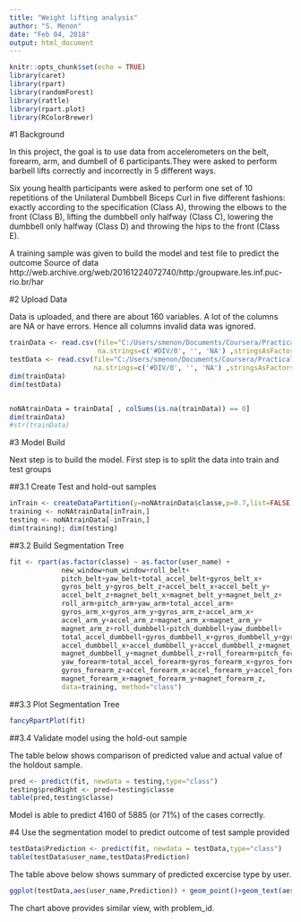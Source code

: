 ---
title: "Weight lifting analysis"
author: "S. Menon"
date: "Feb 04, 2018"
output: html_document
---
```{r setup, include=FALSE}
knitr::opts_chunk$set(echo = TRUE)
library(caret)
library(rpart)
library(randomForest)
library(rattle)
library(rpart.plot)
library(RColorBrewer)
```

#1 Background

In this project, the goal is to use data from accelerometers on the belt, forearm, arm, and dumbell 
of 6 participants.They were asked to perform barbell lifts correctly and incorrectly in 5 different
ways.

Six young health participants were asked to perform one set of 10 repetitions of the Unilateral Dumbbell 
Biceps Curl in five different fashions: exactly according to the specification (Class A), throwing the 
elbows to the front (Class B), lifting the dumbbell only halfway (Class C), lowering the dumbbell only 
halfway (Class D) and throwing the hips to the front (Class E).

A training sample was given to build the model and test file to predict the outcome
Source of data http://web.archive.org/web/20161224072740/http:/groupware.les.inf.puc-rio.br/har

#2 Upload Data

Data is uploaded, and there are about 160 variables. A lot of the columns are NA or have errors. Hence
all columns invalid data was ignored.


```{r}
trainData <- read.csv(file="C:/Users/smenon/Documents/Coursera/Practical ML/pml-training.csv", 
                      na.strings=c('#DIV/0', '', 'NA') ,stringsAsFactors = F,header = TRUE)
testData <- read.csv(file="C:/Users/smenon/Documents/Coursera/Practical ML/pml-testing.csv", 
                     na.strings=c('#DIV/0', '', 'NA') ,stringsAsFactors = F,header = TRUE)
dim(trainData)
dim(testData)


noNAtrainData = trainData[ , colSums(is.na(trainData)) == 0]
dim(trainData)
#str(trainData)
```


#3 Model Build

Next step is to build the model. First step is to split the data into train and test groups

##3.1 Create Test and hold-out samples

```{r}
inTrain <- createDataPartition(y=noNAtrainData$classe,p=0.7,list=FALSE)
training <- noNAtrainData[inTrain,]
testing <- noNAtrainData[-inTrain,]
dim(training); dim(testing)
```

##3.2 Build Segmentation Tree
```{r}
fit <- rpart(as.factor(classe) ~ as.factor(user_name) +
             new_window+num_window+roll_belt+          
             pitch_belt+yaw_belt+total_accel_belt+gyros_belt_x+        
             gyros_belt_y+gyros_belt_z+accel_belt_x+accel_belt_y+        
             accel_belt_z+magnet_belt_x+magnet_belt_y+magnet_belt_z+       
             roll_arm+pitch_arm+yaw_arm+total_accel_arm+     
             gyros_arm_x+gyros_arm_y+gyros_arm_z+accel_arm_x+        
             accel_arm_y+accel_arm_z+magnet_arm_x+magnet_arm_y+        
             magnet_arm_z+roll_dumbbell+pitch_dumbbell+yaw_dumbbell+        
             total_accel_dumbbell+gyros_dumbbell_x+gyros_dumbbell_y+gyros_dumbbell_z+    
             accel_dumbbell_x+accel_dumbbell_y+accel_dumbbell_z+magnet_dumbbell_x+   
             magnet_dumbbell_y+magnet_dumbbell_z+roll_forearm+pitch_forearm+       
             yaw_forearm+total_accel_forearm+gyros_forearm_x+gyros_forearm_y+     
             gyros_forearm_z+accel_forearm_x+accel_forearm_y+accel_forearm_z+     
             magnet_forearm_x+magnet_forearm_y+magnet_forearm_z,     
             data=training, method="class")
```

##3.3 Plot Segmentation Tree
```{r}
fancyRpartPlot(fit)

```

##3.4 Validate model using the hold-out sample

The table below shows comparison of predicted value and actual value of the holdout sample.
```{r}
pred <- predict(fit, newdata = testing,type="class")
testing$predRight <- pred==testing$classe
table(pred,testing$classe)
```
Model is able to predict 4160 of 5885 (or 71%) of the cases correctly.

#4 Use the segmentation model to predict outcome of test sample provided

```{r}
testData$Prediction <- predict(fit, newdata = testData,type="class")
table(testData$user_name,testData$Prediction)
```

The table above below shows summary of predicted excercise type by user.

```{r}
ggplot(testData,aes(user_name,Prediction)) + geom_point()+geom_text(aes(label=problem_id),hjust=1,vjust=1)
```

The chart above provides similar view, with problem_id.